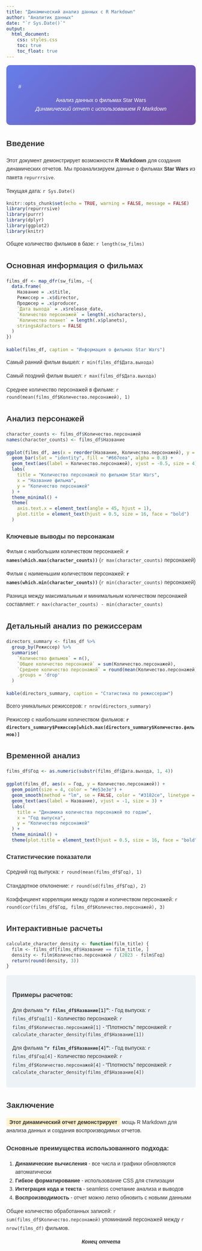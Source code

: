 ```yaml
---
title: "Динамический анализ данных с R Markdown"
author: "Аналитик данных"
date: "`r Sys.Date()`"
output: 
  html_document:
    css: styles.css
    toc: true
    toc_float: true
---
```


```{=html}
<style>
body {
  font-family: 'Arial', sans-serif;
  line-height: 1.6;
  color: #333;
}

.header {
  background: linear-gradient(135deg, #667eea 0%, #764ba2 100%);
  color: white;
  padding: 2rem;
  border-radius: 10px;
  margin-bottom: 2rem;
}

.section {
  background: #f8f9fa;
  padding: 1.5rem;
  border-radius: 8px;
  margin: 1rem 0;
  border-left: 4px solid #667eea;
}

.code-chunk {
  background: #2d3748;
  color: #e2e8f0;
  padding: 1rem;
  border-radius: 5px;
  margin: 1rem 0;
}

.result {
  background: #edf2f7;
  padding: 1rem;
  border-radius: 5px;
  margin: 1rem 0;
}

.highlight {
  background-color: #fff3cd;
  padding: 0.2rem 0.5rem;
  border-radius: 3px;
  font-weight: bold;
}

.table-custom {
  width: 100%;
  border-collapse: collapse;
  margin: 1rem 0;
}

.table-custom th {
  background-color: #4a5568;
  color: white;
  padding: 0.75rem;
  text-align: left;
}

.table-custom td {
  padding: 0.75rem;
  border-bottom: 1px solid #e2e8f0;
}

.table-custom tr:nth-child(even) {
  background-color: #f7fafc;
}

.plot-container {
  text-align: center;
  margin: 2rem 0;
}
</style>
```

::: header
\#

<center>Анализ данных о фильмах Star Wars</center>

<center>*Динамический отчет с использованием R Markdown*</center>
:::

## Введение

Этот документ демонстрирует возможности **R Markdown** для создания динамических отчетов. Мы проанализируем данные о фильмах **Star Wars** из пакета `repurrrsive`.

Текущая дата: `r Sys.Date()`

```r
knitr::opts_chunk$set(echo = TRUE, warning = FALSE, message = FALSE)
library(repurrrsive)
library(purrr)
library(dplyr)
library(ggplot2)
library(knitr)
```

Общее количество фильмов в базе: `r length(sw_films)`

## Основная информация о фильмах

```r
films_df <- map_dfr(sw_films, ~{
  data.frame(
    Название = .x$title,
    Режиссер = .x$director,
    Продюсер = .x$producer,
    `Дата выхода` = .x$release_date,
    `Количество персонажей` = length(.x$characters),
    `Количество планет` = length(.x$planets),
    stringsAsFactors = FALSE
  )
})

kable(films_df, caption = "Информация о фильмах Star Wars")
```

Самый ранний фильм вышел: `r min(films_df$Дата.выхода)`

Самый поздний фильм вышел: `r max(films_df$Дата.выхода)`

Среднее количество персонажей в фильме: `r round(mean(films_df$Количество.персонажей), 1)`

## Анализ персонажей

```r
character_counts <- films_df$Количество.персонажей
names(character_counts) <- films_df$Название

ggplot(films_df, aes(x = reorder(Название, Количество.персонажей), y = Количество.персонажей)) +
  geom_bar(stat = "identity", fill = "#667eea", alpha = 0.8) +
  geom_text(aes(label = Количество.персонажей), vjust = -0.5, size = 4) +
  labs(
    title = "Количество персонажей по фильмам Star Wars",
    x = "Название фильма",
    y = "Количество персонажей"
  ) +
  theme_minimal() +
  theme(
    axis.text.x = element_text(angle = 45, hjust = 1),
    plot.title = element_text(hjust = 0.5, size = 16, face = "bold")
  )
```

::: section
### Ключевые выводы по персонажам

Фильм с наибольшим количеством персонажей: **`r names(which.max(character_counts))`** (`r max(character_counts)` персонажей)

Фильм с наименьшим количеством персонажей: **`r names(which.min(character_counts))`** (`r min(character_counts)` персонажей)

Разница между максимальным и минимальным количеством персонажей составляет: `r max(character_counts) - min(character_counts)`
:::

## Детальный анализ по режиссерам

```r
directors_summary <- films_df %>%
  group_by(Режиссер) %>%
  summarise(
    `Количество фильмов` = n(),
    `Общее количество персонажей` = sum(Количество.персонажей),
    `Среднее количество персонажей` = round(mean(Количество.персонажей), 1),
    .groups = 'drop'
  )

kable(directors_summary, caption = "Статистика по режиссерам")
```

Всего уникальных режиссеров: `r nrow(directors_summary)`

Режиссер с наибольшим количеством фильмов: **`r directors_summary$Режиссер[which.max(directors_summary$Количество.фильмов)]`**

## Временной анализ

```r
films_df$Год <- as.numeric(substr(films_df$Дата.выхода, 1, 4))

ggplot(films_df, aes(x = Год, y = Количество.персонажей)) +
  geom_point(size = 4, color = "#e53e3e") +
  geom_smooth(method = "lm", se = FALSE, color = "#3182ce", linetype = "dashed") +
  geom_text(aes(label = Название), vjust = -1, size = 3) +
  labs(
    title = "Динамика количества персонажей по годам",
    x = "Год выпуска",
    y = "Количество персонажей"
  ) +
  theme_minimal() +
  theme(plot.title = element_text(hjust = 0.5, size = 16, face = "bold"))
```

::: section
### Статистические показатели

Средний год выпуска: `r round(mean(films_df$Год), 1)`

Стандартное отклонение: `r round(sd(films_df$Год), 2)`

Коэффициент корреляции между годом и количеством персонажей: `r round(cor(films_df$Год, films_df$Количество.персонажей), 3)`
:::

## Интерактивные расчеты

```r
calculate_character_density <- function(film_title) {
  film <- films_df[films_df$Название == film_title, ]
  density <- film$Количество.персонажей / (2023 - film$Год)
  return(round(density, 3))
}
```

::: result
### Примеры расчетов:

Для фильма **"`r films_df$Название[1]`"**: - Год выпуска: `r films_df$Год[1]` - Количество персонажей: `r films_df$Количество.персонажей[1]` - "Плотность" персонажей: `r calculate_character_density(films_df$Название[1])`

Для фильма **"`r films_df$Название[4]`"**: - Год выпуска: `r films_df$Год[4]` - Количество персонажей: `r films_df$Количество.персонажей[4]` - "Плотность" персонажей: `r calculate_character_density(films_df$Название[4])`
:::

## Заключение

[Этот динамический отчет демонстрирует]{.highlight} мощь R Markdown для анализа данных и создания воспроизводимых отчетов.

### Основные преимущества использованного подхода:

1.  **Динамические вычисления** - все числа и графики обновляются автоматически
2.  **Гибкое форматирование** - использование CSS для стилизации
3.  **Интеграция кода и текста** - seamless сочетание анализа и выводов
4.  **Воспроизводимость** - отчет можно легко обновить с новыми данными

Общее количество обработанных записей: `r sum(films_df$Количество.персонажей)` упоминаний персонажей между `r nrow(films_df)` фильмов.

<center>***Конец отчета***</center>
